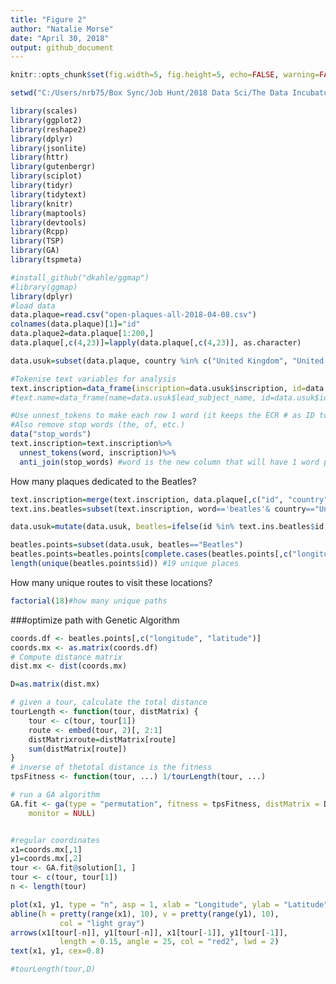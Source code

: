 ```yaml
---
title: "Figure 2"
author: "Natalie Morse"
date: "April 30, 2018"
output: github_document
---
```


```r
knitr::opts_chunk$set(fig.width=5, fig.height=5, echo=FALSE, warning=FALSE, message=FALSE, tidy=TRUE, error=TRUE)
```


```r
setwd("C:/Users/nrb75/Box Sync/Job Hunt/2018 Data Sci/The Data Incubator/plaques")

library(scales)
library(ggplot2)
library(reshape2)
library(dplyr)
library(jsonlite)
library(httr)
library(gutenbergr)
library(sciplot)
library(tidyr)
library(tidytext)
library(knitr)
library(maptools)
library(devtools)
library(Rcpp)
library(TSP)
library(GA)
library(tspmeta)

```

```r
#install_github("dkahle/ggmap")
#library(ggmap)
library(dplyr)
#load data
data.plaque=read.csv("open-plaques-all-2018-04-08.csv")
colnames(data.plaque)[1]="id"
data.plaque2=data.plaque[1:200,]
data.plaque[,c(4,23)]=lapply(data.plaque[,c(4,23)], as.character)

data.usuk=subset(data.plaque, country %in% c("United Kingdom", "United States"))
```


```r
#Tokenise text variables for analysis
text.inscription=data_frame(inscription=data.usuk$inscription, id=data.usuk$id)
#text.name=data_frame(name=data.usuk$lead_subject_name, id=data.usuk$id)

#Use unnest_tokens to make each row 1 word (it keeps the ECR # as ID to link them).
#Also remove stop words (the, of, etc.)
data("stop_words")
text.inscription=text.inscription%>%
  unnest_tokens(word, inscription)%>%
  anti_join(stop_words) #word is the new column that will have 1 word per entry, problem is the original data column it is pulling from
```



How many plaques dedicated to the Beatles?

```r
text.inscription=merge(text.inscription, data.plaque[,c("id", "country")], by="id")
text.ins.beatles=subset(text.inscription, word=='beatles'& country=="United Kingdom"|word=='Beatles' & country=="United Kingdom")

data.usuk=mutate(data.usuk, beatles=ifelse(id %in% text.ins.beatles$id, 'Beatles', 'None'))

beatles.points=subset(data.usuk, beatles=="Beatles")
beatles.points=beatles.points[complete.cases(beatles.points[,c("longitude", "latitude")]),]
length(unique(beatles.points$id)) #19 unique places

```

How many unique routes to visit these locations?
```r
factorial(18)#how many unique paths
```


###optimize path with Genetic Algorithm
```r
coords.df <- beatles.points[,c("longitude", "latitude")]
coords.mx <- as.matrix(coords.df)
# Compute distance matrix
dist.mx <- dist(coords.mx)
```


```r
D=as.matrix(dist.mx)

# given a tour, calculate the total distance
tourLength <- function(tour, distMatrix) {
    tour <- c(tour, tour[1])
    route <- embed(tour, 2)[, 2:1]
    distMatrixroute=distMatrix[route]
    sum(distMatrix[route])
}
# inverse of thetotal distance is the fitness
tpsFitness <- function(tour, ...) 1/tourLength(tour, ...)

# run a GA algorithm
GA.fit <- ga(type = "permutation", fitness = tpsFitness, distMatrix = D, min = 1,     max = attr(dist.mx, "Size"), popSize = 10, maxiter = 500, run = 100, pmutation = 0.2, 
    monitor = NULL)


#regular coordinates
x1=coords.mx[,1]
y1=coords.mx[,2]
tour <- GA.fit@solution[1, ]
tour <- c(tour, tour[1])
n <- length(tour)

plot(x1, y1, type = "n", asp = 1, xlab = "Longitude", ylab = "Latitude", main="Beatles Plaques to Visit")
abline(h = pretty(range(x1), 10), v = pretty(range(y1), 10),
           col = "light gray")
arrows(x1[tour[-n]], y1[tour[-n]], x1[tour[-1]], y1[tour[-1]],
           length = 0.15, angle = 25, col = "red2", lwd = 2)
text(x1, y1, cex=0.8)

#tourLength(tour,D)
```


